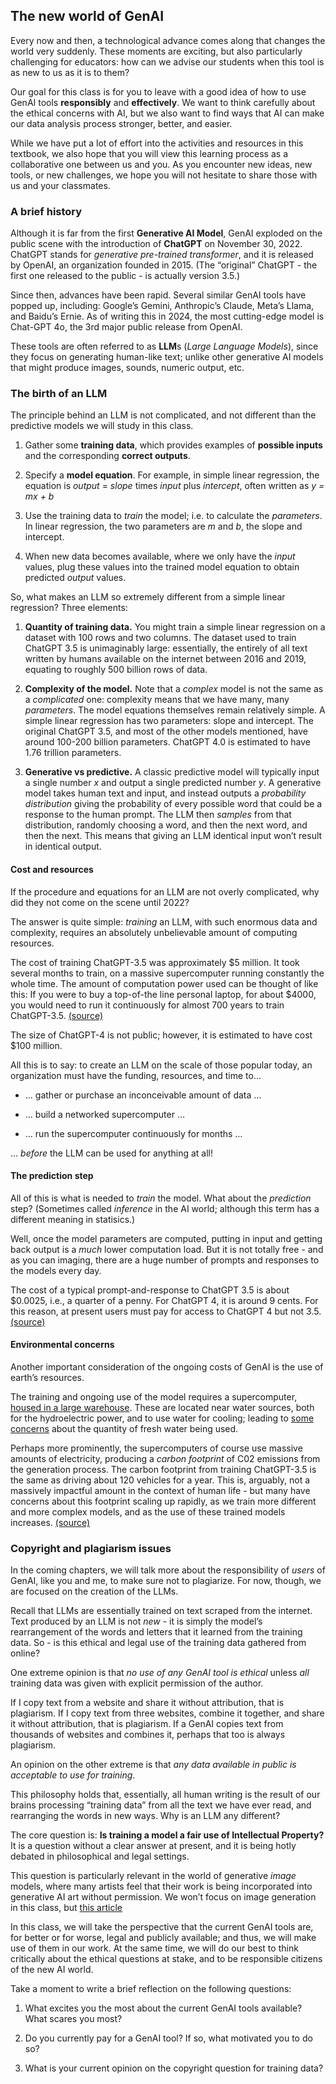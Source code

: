 ## The new world of GenAI

Every now and then, a technological advance comes along that changes the world very suddenly.  These moments are exciting, but also particularly challenging for educators:  how can we advise our students when this tool is as new to us as it is to them?

Our goal for this class is for you to leave with a good idea of how to use GenAI tools **responsibly** and **effectively**. We want to think carefully about the ethical concerns with AI, but we also want to find ways that AI can make our data analysis process stronger, better, and easier.

While we have put a lot of effort into the activities and resources in this textbook, we also hope that you will view this learning process as a collaborative one between us and you.  As you encounter new ideas, new tools, or new challenges, we hope you will not hesitate to share those with us and your classmates.


### A brief history

Although it is far from the first **Generative AI Model**, GenAI exploded on the public scene with the introduction of **ChatGPT** on November 30, 2022.  ChatGPT stands for *generative pre-trained transformer*, and it is released by OpenAI, an organization founded in 2015.  (The "original" ChatGPT - the first one released to the public - is actually version 3.5.)

Since then, advances have been rapid.  Several similar GenAI tools have popped up, including: Google's Gemini, Anthropic's Claude, Meta's Llama, and Baidu's Ernie. As of writing this in 2024, the most cutting-edge model is Chat-GPT 4o, the 3rd major public release from OpenAI.  

These tools are often referred to as **LLM**s (*Large Language Models*), since they focus on generating human-like text; unlike other generative AI models that might produce images, sounds, numeric output, etc.

### The birth of an LLM

The principle behind an LLM is not complicated, and not different than the predictive models we will study in this class.

1. Gather some **training data**, which provides examples of **possible inputs** and the corresponding **correct outputs**.

2. Specify a **model equation**.  For example, in simple linear regression, the equation is *output* = *slope* times *input* plus *intercept*, often written as *y = mx + b*

3. Use the training data to *train* the model; i.e. to calculate the *parameters*.  In linear regression, the two parameters are *m* and *b*, the slope and intercept.

4. When new data becomes available, where we only have the *input* values, plug these values into the trained model equation to obtain predicted *output* values.

So, what makes an LLM so extremely different from a simple linear regression?  Three elements:

1. **Quantity of training data.**  You might train a simple linear regression on a dataset with 100 rows and two columns.  The dataset used to train ChatGPT 3.5 is unimaginably large: essentially, the entirely of all text written by humans available on the internet between 2016 and 2019, equating to roughly 500 billion rows of data.

2. **Complexity of the model.** Note that a *complex* model is not the same as a *complicated* one: complexity means that we have many, many *parameters*.  The model equations themselves remain relatively simple.  A simple linear regression has two parameters: slope and intercept.  The original ChatGPT 3.5, and most of the other models mentioned, have around 100-200 billion parameters.  ChatGPT 4.0 is estimated to have 1.76 trillion parameters.

3. **Generative vs predictive.** A classic predictive model will typically input a single number $x$ and output a single predicted number $y$.  A generative model takes human text and input, and instead outputs a *probability distribution* giving the probability of every possible word that could be a response to the human prompt.  The LLM then *samples* from that distribution, randomly choosing a word, and then the next word, and then the next.  This means that giving an LLM identical input won't result in identical output.

#### Cost and resources

If the procedure and equations for an LLM are not overly complicated, why did they not come on the scene until 2022?

The answer is quite simple: *training* an LLM, with such enormous data and complexity, requires an absolutely unbelievable amount of computing resources.

The cost of training ChatGPT-3.5 was approximately \$5 million. It took several months to train, on a massive supercomputer running constantly the whole time.  The amount of computation power used can be thought of like this: If you were to buy a top-of-the line personal laptop, for about \$4000, you would need to run it continuously for almost 700 years to train ChatGPT-3.5. [(source)](https://lambdalabs.com/blog/demystifying-gpt-3) 

The size of ChatGPT-4 is not public; however, it is estimated to have cost \$100 million.

All this is to say: to create an LLM on the scale of those popular today, an organization must have the funding, resources, and time to...

* ... gather or purchase an inconceivable amount of data ...

* ... build a networked supercomputer ...

* ... run the supercomputer continuously for months ...

... *before* the LLM can be used for anything at all!


#### The prediction step

All of this is what is needed to *train* the model.  What about the *prediction* step? (Sometimes called *inference* in the AI world; although this term has a different meaning in statisics.)

Well, once the model parameters are computed, putting in input and getting back output is a *much* lower computation load.  But it is not totally free - and as you can imaging, there are a huge number of prompts and responses to the models every day.

The cost of a typical prompt-and-response to ChatGPT 3.5 is about \$0.0025, i.e., a quarter of a penny.  For ChatGPT 4, it is around 9 cents. For this reason, at present users must pay for access to ChatGPT 4 but not 3.5.  [(source)](https://community.openai.com/t/gpt4-and-gpt-3-5-turb-api-cost-comparison-and-understanding/106192)


#### Environmental concerns

Another important consideration of the ongoing costs of GenAI is the use of earth's resources. 

The training and ongoing use of the model requires a supercomputer, [housed in a large warehouse](https://maps.app.goo.gl/26WaN6iELoXBq55x7).  These are located near water sources, both for the hydroelectric power, and to use water for cooling; leading to [some concerns](https://earth.org/environmental-impact-chatgpt/) about the quantity of fresh water being used.

Perhaps more prominently, the supercomputers of course use massive amounts of electricity, producing a *carbon footprint* of C02 emissions from the generation process. The carbon footprint from training ChatGPT-3.5 is the same as driving about 120 vehicles for a year.  This is, arguably, not a massively impactful amount in the context of human life - but many have concerns about this footprint scaling up rapidly, as we train more different and more complex models, and as the use of these trained models increases. [(source)](https://www.scientificamerican.com/article/a-computer-scientist-breaks-down-generative-ais-hefty-carbon-footprint/)


### Copyright and plagiarism issues

In the coming chapters, we will talk more about the responsibility of *users* of GenAI, like you and me, to make sure not to plagiarize.  For now, though, we are focused on the creation of the LLMs.

Recall that LLMs are essentially trained on text scraped from the internet.  Text produced by an LLM is not *new* - it is simply the model's rearrangement of the words and letters that it learned from the training data.  So - is this ethical and legal use of the training data gathered from online?

One extreme opinion is that *no use of any GenAI tool is ethical* unless *all* training data was given with explicit permission of the author.  

If I copy text from a website and share it without attribution, that is plagiarism.  If I copy text from three websites, combine it together, and share it without attribution, that is plagiarism. If a GenAI copies text from thousands of websites and combines it, perhaps that too is always plagiarism.

An opinion on the other extreme is that *any data available in public is acceptable to use for training*.  

This philosophy holds that, essentially, all human writing is the result of our brains processing "training data" from all the text we have ever read, and rearranging the words in new ways.  Why is an LLM any different?

The core question is: **Is training a model a fair use of Intellectual Property?**  It is a question without a clear answer at present, and it is being hotly debated in philosophical and legal settings.


:::{.callout-learn-more .icon collapse="true"}
This question is particularly relevant in the world of generative *image* models, where many artists feel that their work is being incorporated into generative AI art without permission. We won't focus on image generation in this class, but [this article](https://hbr.org/2023/04/generative-ai-has-an-intellectual-property-problem is an interesting read on the topic.)
:::

In this class, we will take the perspective that the current GenAI tools are, for better or for worse, legal and publicly available; and thus, we will make use of them in our work.  At the same time, we will do our best to think critically about the ethical questions at stake, and to be responsible citizens of the new AI world.


:::{.callout-check-in}

Take a moment to write a brief reflection on the following questions:

1. What excites you the most about the current GenAI tools available?  What scares you most?

2. Do you currently pay for a GenAI tool?  If so, what motivated you to do so?

3. What is your current opinion on the copyright question for training data?

:::
